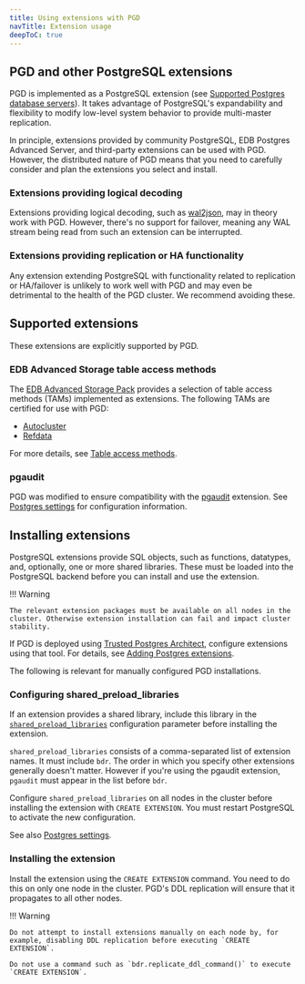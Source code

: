 ```yaml
---
title: Using extensions with PGD
navTitle: Extension usage
deepToC: true
---
```


## PGD and other PostgreSQL extensions

PGD is implemented as a PostgreSQL extension (see [Supported Postgres database servers](../overview/architecture-and-performance/#supported-postgres-database-servers)). It takes advantage of PostgreSQL's expandability and flexibility to modify low-level system behavior to provide multi-master replication.

In principle, extensions provided by community PostgreSQL, EDB Postgres Advanced Server, and third-party extensions can be used with PGD. However, the distributed nature of PGD means that you need to carefully consider and plan the extensions you select and install.

### Extensions providing logical decoding

Extensions providing logical decoding, such as [wal2json](https://github.com/eulerto/wal2json), may in theory work with PGD. However, there's no support for failover, meaning any WAL stream being read from such an extension can be interrupted.

### Extensions providing replication or HA functionality

Any extension extending PostgreSQL with functionality related to replication or HA/failover is unlikely to work well with PGD and may even be detrimental to the health of the PGD cluster. We recommend avoiding these.

## Supported extensions

These extensions are explicitly supported by PGD.

### EDB Advanced Storage table access methods

The [EDB Advanced Storage Pack](/pg_extensions/advanced_storage_pack/) provides a selection of table access methods (TAMs) implemented as extensions. The following TAMs are certified for use with PGD:

 - [Autocluster](/pg_extensions/advanced_storage_pack/#autocluster)
 - [Refdata](/pg_extensions/advanced_storage_pack/#refdata)

For more details, see [Table access methods](table-access-methods).

### pgaudit

PGD was modified to ensure compatibility with the [pgaudit](https://www.pgaudit.org/) extension.
See [Postgres settings](../postgres-configuration/#postgres-settings) for configuration information.


## Installing extensions

PostgreSQL extensions provide SQL objects, such as functions, datatypes, and, optionally, one or more shared libraries. These must be loaded into the PostgreSQL backend before you can install and use the extension.

!!! Warning

    The relevant extension packages must be available on all nodes in the cluster. Otherwise extension installation can fail and impact cluster stability.

If PGD is deployed using [Trusted Postgres Architect](/tpa/latest/), configure extensions using that tool. 
For details, see [Adding Postgres extensions](/tpa/latest/reference/postgres_extension_configuration).

The following is relevant for manually configured PGD installations.

### Configuring shared_preload_libraries

If an extension provides a shared library, include this library in the [`shared_preload_libraries`](https://www.postgresql.org/docs/current/runtime-config-client.html#GUC-SHARED-PRELOAD-LIBRARIES) configuration parameter before installing the extension.

`shared_preload_libraries` consists of a comma-separated list of extension names. 
It must include `bdr`.
The order in which you specify other extensions generally doesn't matter. However if you're using the pgaudit extension, `pgaudit` must appear in the list before `bdr`.

Configure `shared_preload_libraries` on all nodes in the cluster before installing the extension with `CREATE EXTENSION`.
You must restart PostgreSQL to activate the new configuration.

See also [Postgres settings](/pgd/latest/reference/postgres-configuration/#postgres-settings).


### Installing the extension

Install the extension using the `CREATE EXTENSION` command. 
You need to do this on only one node in the cluster. PGD's DDL replication will ensure that it propagates to all other nodes.

!!! Warning

    Do not attempt to install extensions manually on each node by, for example, disabling DDL replication before executing `CREATE EXTENSION`.

    Do not use a command such as `bdr.replicate_ddl_command()` to execute `CREATE EXTENSION`.
